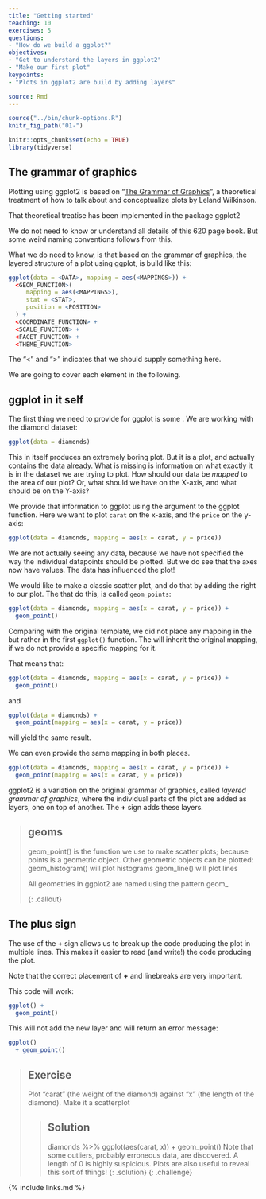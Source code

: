 ```yaml
---
title: "Getting started"
teaching: 10
exercises: 5
questions:
- "How do we build a ggplot?"
objectives:
- "Get to understand the layers in ggplot2"
- "Make our first plot"
keypoints:
- "Plots in ggplot2 are build by adding layers"

source: Rmd
---
```


```r
source("../bin/chunk-options.R")
knitr_fig_path("01-")
```

```r
knitr::opts_chunk$set(echo = TRUE)
library(tidyverse)
```

## The grammar of graphics

Plotting using ggplot2 is based on "[The Grammar of Graphics](https://link.springer.com/book/10.1007/0-387-28695-0)", a theoretical treatment of how 
to talk about and conceptualize plots by Leland Wilkinson.

That theoretical treatise has been implemented in the package ggplot2

We do not need to know or understand all details of this 620 page book. But some
weird naming conventions follows from this.

What we do need to know, is that based on the grammar of graphics, the layered
structure of a plot using ggplot, is build like this:

```r
ggplot(data = <DATA>, mapping = aes(<MAPPINGS>)) + 
  <GEOM_FUNCTION>(
     mapping = aes(<MAPPINGS>),
     stat = <STAT>, 
     position = <POSITION>
  ) +
  <COORDINATE_FUNCTION> +
  <SCALE_FUNCTION> +
  <FACET_FUNCTION> +
  <THEME_FUNCTION>
```

The "<" and ">" indicates that we should supply something here. 

We are going to cover each element in the following.

## ggplot in it self

The first thing we need to provide for ggplot is some <DATA>. We are working with
the diamond dataset:

```r
ggplot(data = diamonds)
```
This in itself produces an extremely boring plot. But it is a plot, and actually
contains the data already. What is 
missing is information on what exactly it is in the dataset we are trying to plot.
How should our data be *mapped* to the area of our plot? Or, what should we 
have on the X-axis, and what should be on the Y-axis?

We provide that information to ggplot using the <MAPPINGS> argument to the 
ggplot function. Here we want to plot `carat` on the x-axis, and the `price`
on the y-axis:

```r
ggplot(data = diamonds, mapping = aes(x = carat, y = price))
```

We are not actually seeing any data, because we have not specified the way the
individual datapoints should be plotted. But we do see that the axes now have values.
The data has influenced the plot!

We would like to make a classic scatter plot, and do that by adding the right
<GEOM_FUNCTION> to our plot. The <GEOM_FUNCTION> that do this, is called
`geom_points`:

```r
ggplot(data = diamonds, mapping = aes(x = carat, y = price)) +
  geom_point()
```

Comparing with the original template, we did not place any mapping in the 
<GEOM_FUNCTION> but rather in the first `ggplot()` function. 
The  <GEOM_FUNCTION> will inherit the original mapping, if we do not provide
a specific mapping for it.

That means that:
```r
ggplot(data = diamonds, mapping = aes(x = carat, y = price)) +
  geom_point()
```

and
```r
ggplot(data = diamonds) +
  geom_point(mapping = aes(x = carat, y = price))
```

will yield the same result.

We can even provide the same mapping in both places. 

```r
ggplot(data = diamonds, mapping = aes(x = carat, y = price)) +
  geom_point(mapping = aes(x = carat, y = price))
```

ggplot2 is a variation on the original grammar of graphics, called *layered grammar
of graphics*, where the individual parts of the plot are added as layers, one
on top of another. The **+** sign adds these layers.

> ## geoms
>
> geom_point() is the function we use to make scatter plots; because points is
> a geometric object. 
> Other geometric objects can be plotted:
> geom_histogram() will plot histograms
> geom_line() will plot lines
>
> All geometries in ggplot2 are named using the pattern geom_
> 
{: .callout}





## The plus sign

The use of the **+** sign allows us to break up the code producing the plot
in multiple lines. This makes it easier to read (and write!) the code producing
the plot. 

Note that the correct placement of **+** and linebreaks are very important.

This code will work:

```r
ggplot() +
  geom_point()
```


This will not add the new layer and will return an error message:

```r
ggplot()
  + geom_point()
```

> ## Exercise
> 
> Plot "carat" (the weight of the diamond) against "x" (the length of the diamond).
> Make it a scatterplot
> 
> > ## Solution
> >
> > diamonds %>%
> >   ggplot(aes(carat, x)) +
> >   geom_point()
> > Note that some outliers, probably erroneous data, are discovered. 
> > A length of 0 is highly suspicious. Plots are also useful to reveal this 
> > sort of things!
> {: .solution}
{: .challenge}




{% include links.md %}